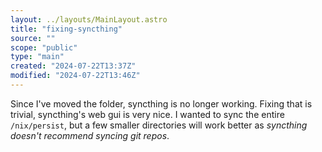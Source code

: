 ```yaml
---
layout: ../layouts/MainLayout.astro
title: "fixing-syncthing"
source: ""
scope: "public"
type: "main"
created: "2024-07-22T13:37Z"
modified: "2024-07-22T13:46Z"
---
```


Since I've moved the folder, syncthing is no longer working. Fixing that is trivial, syncthing's web gui is very nice. I wanted to sync the entire `/nix/persist`, but a few smaller directories will work better as *syncthing doesn't recommend syncing git repos*.
